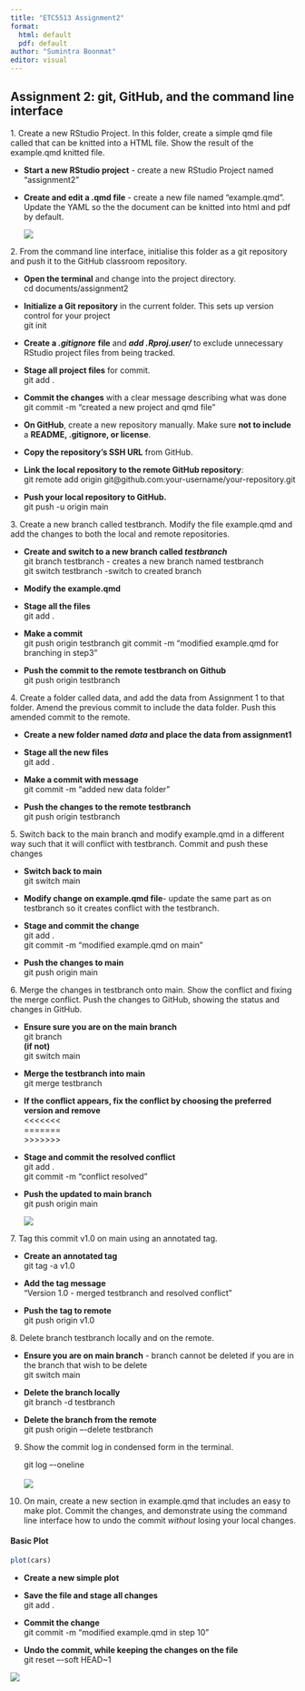 ```yaml
---
title: "ETC5513 Assignment2"
format: 
  html: default
  pdf: default
author: "Sumintra Boonmat"
editor: visual
---
```


## Assignment 2: git, GitHub, and the command line interface

1\. Create a new RStudio Project. In this folder, create a simple qmd file called that can be knitted into a HTML file. Show the result of the example.qmd knitted file.

-   **Start a new RStudio project** - create a new RStudio Project named "assignment2"

-   **Create and edit a .qmd file** - create a new file named "example.qmd". Update the YAML so the the document can be knitted into html and pdf by default.

    ![](images/knitted.png)

2\. From the command line interface, initialise this folder as a git repository and push it to the GitHub classroom repository.

-   **Open the terminal** and change into the project directory.\
    cd documents/assignment2

-   **Initialize a Git repository** in the current folder. This sets up version control for your project\
    git init

-   **Create a *.gitignore*** **file** and ***add .Rproj.user/*** to exclude unnecessary RStudio project files from being tracked.

-   **Stage all project files** for commit.\
    git add .

-   **Commit the changes** with a clear message describing what was done\
    git commit -m "created a new project and qmd file"

-   **On GitHub**, create a new repository manually. Make sure **not to include** a **README, .gitignore, or license**.

-   **Copy the repository’s SSH URL** from GitHub.

-   **Link the local repository to the remote GitHub repository**:\
    git remote add origin git\@github.com:your-username/your-repository.git

-   **Push your local repository to GitHub.**\
    git push -u origin main

3\. Create a new branch called testbranch. Modify the file example.qmd and add the changes to both the local and remote repositories.

-   **Create and switch to a new branch called *testbranch***\
    git branch testbranch - creates a new branch named testbranch\
    git switch testbranch -switch to created branch

-   **Modify the example.qmd**

-   **Stage all the files**\
    git add .

-   **Make a commit**\
    git push origin testbranch git commit -m “modified example.qmd for branching in step3”

-   **Push the commit to the remote testbranch on Github**\
    git push origin testbranch

4\. Create a folder called data, and add the data from Assignment 1 to that folder. Amend the previous commit to include the data folder. Push this amended commit to the remote.

-   **Create a new folder named *data* and place the data from assignment1**

-   **Stage all the new files**\
    git add .

-   **Make a commit with message**\
    git commit -m “added new data folder”

-   **Push the changes to the remote testbranch**\
    git push origin testbranch

5\. Switch back to the main branch and modify example.qmd in a different way such that it will conflict with testbranch. Commit and push these changes

-   **Switch back to main**\
    git switch main

-   **Modify change on example.qmd file**- update the same part as on testbranch so it creates conflict with the testbranch.

-   **Stage and commit the change\
    **git add .\
    git commit -m “modified example.qmd on main”

-   **Push the changes to main**\
    git push origin main

6\. Merge the changes in testbranch onto main. Show the conflict and fixing the merge conflict. Push the changes to GitHub, showing the status and changes in GitHub.

-   **Ensure sure you are on the main branch**\
    git branch\
    **(if not)**\
    git switch main

-   **Merge the testbranch into main**\
    git merge testbranch

-   **If the conflict appears, fix the conflict by choosing the preferred version and remove**\
    \<\<\<\<\<\<\<\
    =======\
    \>\>\>\>\>\>\>

-   **Stage and commit the resolved conflict**\
    git add .\
    git commit -m “conflict resolved”

-   **Push the updated to main branch**\
    git push origin main\

    ![](images/conflict_after_merge.png)

7\. Tag this commit v1.0 on main using an annotated tag.

-   **Create an annotated tag**\
    git tag -a v1.0

-   **Add the tag message**\
    “Version 1.0 - merged testbranch and resolved conflict”

-   **Push the tag to remote**\
    git push origin v1.0

8\. Delete branch testbranch locally and on the remote.

-   **Ensure you are on main branch** - branch cannot be deleted if you are in the branch that wish to be delete\
    git switch main

-   **Delete the branch locally**\
    git branch -d testbranch

-   **Delete the branch from the remote**\
    git push origin –-delete testbranch

9.  Show the commit log in condensed form in the terminal.

    git log –-oneline\
    \
    ![](images/commit_log.png)

10. On main, create a new section in example.qmd that includes an easy to make plot. Commit the changes, and demonstrate using the command line interface how to undo the commit *without* losing your local changes.

#### Basic Plot

```r
plot(cars)
```

-   **Create a new simple plot**

-   **Save the file and stage all changes**\
    git add .

-   **Commit the change**\
    git commit -m “modified example.qmd in step 10”

-   **Undo the commit, while keeping the changes on the file**\
    git reset –-soft HEAD\~1

![](images/undo_commit.png)
